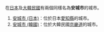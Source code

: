 在[[日本|日本]]及[[大韓民國|大韓民國]]有兩個同樣名為'''安城市'''的城市。
#[[安城市_(日本)|安城市 (日本)]]：位於日本[[愛知縣|愛知縣]]的城市。
#[[安城市_(韓國)|安城市 (韓國)]]：位於大韓民國[[京畿道|京畿道]]的城市。
{{disambig|A|Cat=三字亞洲地名消歧義}}